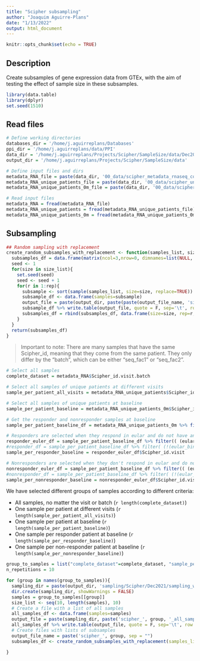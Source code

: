 ```yaml
---
title: "Scipher subsampling"
author: "Joaquim Aguirre-Plans"
date: "1/13/2022"
output: html_document
---
```


```r
knitr::opts_chunk$set(echo = TRUE)
```

## Description

Create subsamples of gene expression data from GTEx, with the aim of testing the effect of sample size in these subsamples.

```r
library(data.table)
library(dplyr)
set.seed(1510)
```

## Read files

```r
# Define working directories
databases_dir = '/home/j.aguirreplans/Databases'
ppi_dir = '/home/j.aguirreplans/data/PPI'
data_dir = '/home/j.aguirreplans/Projects/Scipher/SampleSize/data/Dec2021'
output_dir = '/home/j.aguirreplans/Projects/Scipher/SampleSize/data'

# Define input files and dirs
metadata_RNA_file = paste(data_dir, '00_data/scipher_metadata_rnaseq_counts.csv', sep='/')
metadata_RNA_unique_patients_file = paste(data_dir, '00_data/scipher_unique_patients_metadata_rnaseq_counts.csv', sep='/')
metadata_RNA_unique_patients_0m_file = paste(data_dir, '00_data/scipher_unique_patients_metadata_rnaseq_counts_0m.csv', sep='/')

```

```r
# Read input files
metadata_RNA = fread(metadata_RNA_file)
metadata_RNA_unique_patients = fread(metadata_RNA_unique_patients_file)
metadata_RNA_unique_patients_0m = fread(metadata_RNA_unique_patients_0m_file)

```

## Subsampling

```r
## Random sampling with replacement
create_random_subsamples_with_replacement <- function(samples_list, size_list, rep, output_dir, output_file_name){
  subsamples_df = data.frame(matrix(ncol=3,nrow=0, dimnames=list(NULL, c("size", "rep", "samples"))))
  seed <- 1
  for(size in size_list){
    set.seed(seed)
    seed <- seed + 1
    for(r in 1:rep){
      subsample <- sort(sample(samples_list, size=size, replace=TRUE))
      subsample_df <- data.frame(samples=subsample)
      output_file = paste(output_dir, paste(paste(output_file_name, 'size', size, 'rep', r, sep='_'), '.txt', sep=''), sep='/')
      subsample_df %>% write.table(output_file, quote = F, sep='\t', row.names = F, col.names = T)
      subsamples_df = rbind(subsamples_df, data.frame(size=size, rep=r, samples=paste(subsample, collapse = ';')))
    }
  }
  return(subsamples_df)
}

```

> Important to note: There are many samples that have the same Scipher_id, meaning that they come from the same patient. They only differ by the "batch", which can be either "seq_fac1" or "seq_fac2".


```r
# Select all samples
complete_dataset = metadata_RNA$Scipher_id.visit.batch

# Select all samples of unique patients at different visits
sample_per_patient_all_visits = metadata_RNA_unique_patients$Scipher_id.visit

# Select all samples of unique patients at baseline
sample_per_patient_baseline = metadata_RNA_unique_patients_0m$Scipher_id.visit

# Get the responder and nonresponder samples at baseline
sample_per_patient_baseline_df = metadata_RNA_unique_patients_0m %>% filter(Scipher_id.visit %in% sample_per_patient_baseline)

# Responders are selected when they respond in eular and do not have any non-response
responder_euler_df = sample_per_patient_baseline_df %>% filter(( (eular_binary_3m == "responder") & (eular_binary_6m == "responder")) | ((eular_binary_3m == "responder") & (eular_binary_6m == "")) | ((eular_binary_3m == "") & (eular_binary_6m == "responder")) ) # Response in eular and not any non-response
#responder_df = sample_per_patient_baseline_df %>% filter( (!(eular_binary_3m == "nonresponder")) & (!(eular_binary_6m == "nonresponder")) & (!(acr50_3m == "nonresponder")) & (!(acr50_6m == "nonresponder")) & ( (eular_binary_3m == "responder") | (eular_binary_6m == "responder") | (acr50_3m == "responder") | (acr50_6m == "responder") ) ) # Response either in eular or acr50 and not any non-response
sample_per_responder_baseline = responder_euler_df$Scipher_id.visit

# Nonresponders are selected when they don't respond in eular and do not have any response
nonresponder_euler_df = sample_per_patient_baseline_df %>% filter(( (eular_binary_3m == "nonresponder") & (eular_binary_6m == "nonresponder")) | ((eular_binary_3m == "nonresponder") & (eular_binary_6m == "")) | ((eular_binary_3m == "") & (eular_binary_6m == "nonresponder")) )
#nonresponder_df = sample_per_patient_baseline_df %>% filter( (!(eular_binary_3m == "responder")) & (!(eular_binary_6m == "responder")) & (!(acr50_3m == "responder")) & (!(acr50_6m == "responder")) & ( (eular_binary_3m == "nonresponder") | (eular_binary_6m == "nonresponder") | (acr50_3m == "nonresponder") | (acr50_6m == "nonresponder") ) ) # Non-response in eular and not any response
sample_per_nonresponder_baseline = nonresponder_euler_df$Scipher_id.visit

```

We have selected different groups of samples according to different criteria:

* All samples, no matter the visit or batch (`r length(complete_dataset)`)
* One sample per patient at different visits (`r length(sample_per_patient_all_visits)`)
* One sample per patient at baseline (`r length(sample_per_patient_baseline)`)
* One sample per responder patient at baseline (`r length(sample_per_responder_baseline)`)
* One sample per non-responder patient at baseline (`r length(sample_per_nonresponder_baseline)`)


```r
group_to_samples = list("complete_dataset"=complete_dataset, "sample_per_patient_all_visits"=sample_per_patient_all_visits, "sample_per_patient_baseline"=sample_per_patient_baseline, "responder_baseline"=sample_per_responder_baseline, "nonresponder_baseline"=sample_per_nonresponder_baseline)
n_repetitions = 10

for (group in names(group_to_samples)){
  sampling_dir = paste(output_dir, 'sampling/Scipher/Dec2021/sampling_with_repetition', group, sep='/')
  dir.create(sampling_dir, showWarnings = FALSE)
  samples = group_to_samples[[group]]
  size_list <- seq(10, length(samples), 10)
  # Create a file with a list of all samples
  all_samples_df <- data.frame(samples=samples)
  output_file = paste(sampling_dir, paste('scipher_', group, '_all_samples.txt', sep=""), sep='/')
  all_samples_df %>% write.table(output_file, quote = F, sep='\t', row.names = F, col.names = T)
  # Create files with lists of subsamples
  output_file_name = paste('scipher_', group, sep = "")
  subsamples_df <- create_random_subsamples_with_replacement(samples_list=samples, size_list=size_list, rep=n_repetitions, output_dir=sampling_dir, output_file_name=output_file_name)

}
```

